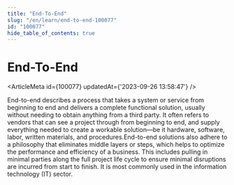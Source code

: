 ```yaml
---
title: "End-To-End"
slug: "/en/learn/end-to-end-100077"
id: "100077"
hide_table_of_contents: true
---
```



# End-To-End

<ArticleMeta id={100077} updatedAt={'2023-09-26 13:58:47'} />
<div className='border-solid border-b border-t-0 my-4 border-[var(--ifm-color-gray-300)]' />

End-to-end describes a process that takes a system or service from beginning to end and delivers a complete functional solution, usually without needing to obtain anything from a third party. It often refers to vendors that can see a project through from beginning to end, and supply everything needed to create a workable solution—be it hardware, software, labor, written materials, and procedures.End-to-end solutions also adhere to a philosophy that eliminates middle layers or steps, which helps to optimize the performance and efficiency of a business. This includes pulling in minimal parties along the full project life cycle to ensure minimal disruptions are incurred from start to finish. It is most commonly used in the information technology (IT) sector.
